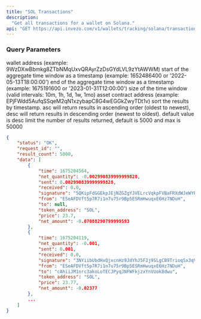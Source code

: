```yaml
---
title: "SOL Transactions"
description:
  "Get all transactions for a wallet on Solana." 
api: "GET https://api.invezo.com/v1/wallets/tracking/solana/transactions"
---
```


### Query Parameters

<ParamField query="address" type="string" required>
  wallet address (example: 9WzDXwBbmkg8ZTbNMqUxvQRAyrZzDsGYdLVL9zYtAWWM)
</ParamField>

<ParamField query="min" type="int or string" optional>
  start of the aggregate time window as a timestamp (example: 1652486400 or '2022-05-13T18:00:00')
</ParamField>

<ParamField query="max" type="int or string" optional>
  end of the aggregate time window as a timestamp (example: 1675191600 or '2023-01-31T12:00:00')
</ParamField>

<ParamField query="interval" type="string" optional>
  size of the time window (valid intervals: 10m, 1h, 1d, 1w, 1mo)
</ParamField>

<ParamField query="token" type="string" optional>
  asset contract address (example: EPjFWdd5AufqSSqeM2qN1xzybapC8G4wEGGkZwyTDt1v)
</ParamField>

<ParamField query="sort" type="string" optional>
  sort the results by timestamp. asc will return results in ascending order
  (oldest to newest), desc will return results in descending order (newest to
  oldest). default value is desc
</ParamField>

<ParamField query="limit" type="int" optional>
  limit the number of results returned, default is 5000 and max is 50000
</ParamField>

<ResponseExample>

```json Response
{
    "status": "OK",
    "request_id": "",
    "result_count": 5000,
    "data": [
        {
            "time": 1675204564,
            "net_quantity": -0.002990839999999828,
            "sent": 0.002990839999999828,
            "received": 0.0,
            "signature": "5QKipFdGGEkpJEjNZGZgYJVELrcVqkpFVBaFRXdWJeWYPbvXN3QAcwTxBdEgaG9ksaryH1LM3CYwbq7r5gMydhmM",
            "from": "ESeAFDVft5p7R7i1n7u75r9Bp5ESRmHwuqxE6Hz7NDuH",
            "to": null,
            "token_address": "SOL",
            "price": 23.7,
            "net_amount": -0.07088290799999593
        },
        {
            "time": 1675204119,
            "net_quantity": -0.001,
            "sent": 0.001,
            "received": 0.0,
            "signature": "3NYiibUbdHxQjxcnHz9JdYhJ5F2j9SLgCB9TrioqSx3qV2bJPwd8ohRDo3RTZxmMo9fPa9FNnX3sEWoDXC9hybrX",
            "from": "ESeAFDVft5p7R7i1n7u75r9Bp5ESRmHwuqxE6Hz7NDuH",
            "to": "cAhiiJM1nrc3akoLoTECJPyqJNFWFkjzxYnVUok8dwu",
            "token_address": "SOL",
            "price": 23.77,
            "net_amount": -0.02377
        },
        ...
    ]
}
```

</ResponseExample>